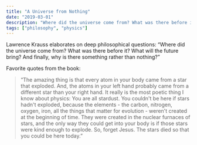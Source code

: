 ```yaml
---
title: "A Universe from Nothing"
date: "2019-03-01"
description: "Where did the universe come from? What was there before it? What will the future bring? And finally, why is there something rather than nothing?"
tags: ["philosophy", "physics"]
---
```


Lawrence Krauss elaborates on deep philosophical questions: “Where did the universe come from? What was there before it? What will the future bring? And finally, why is there something rather than nothing?”

Favorite quotes from the book:

> “The amazing thing is that every atom in your body came from a star that exploded. And, the atoms in your left hand probably came from a different star than your right hand. It really is the most poetic thing I know about physics: You are all stardust. You couldn't be here if stars hadn't exploded, because the elements - the carbon, nitrogen, oxygen, iron, all the things that matter for evolution - weren't created at the beginning of time. They were created in the nuclear furnaces of stars, and the only way they could get into your body is if those stars were kind enough to explode. So, forget Jesus. The stars died so that you could be here today.”
